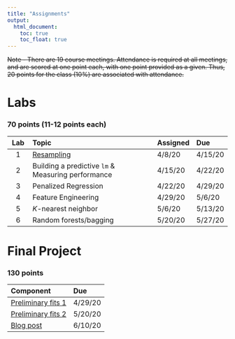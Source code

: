 ```yaml
---
title: "Assignments"
output:
  html_document:
    toc: true
    toc_float: true
---
```


~~Note - There are 19 course meetings. Attendance is required at all meetings, 
and are scored at one point each, with one point provided as a given. Thus,
20 points for the class (10%) are associated with attendance.~~

# Labs
### 70 points (11-12 points each)

|**Lab** | **Topic**                                         | **Assigned** | **Due** | 
|:------:| :------------------------------------------------ | :------------| :-------| 
| 1      | [Resampling](lab1.html)                                        | 4/8/20       | 4/15/20 | 
| 2      | Building a predictive `lm` & Measuring performance| 4/15/20      | 4/22/20 |
| 3      | Penalized Regression                              | 4/22/20      | 4/29/20 | 
| 4      | Feature Engineering                               | 4/29/20      | 5/6/20  | 
| 5      | *K*-nearest neighbor                              | 5/6/20       | 5/13/20 | 
| 6      | Random forests/bagging                            | 5/20/20      | 5/27/20 | 


# Final Project
### 130 points

|**Component**           | **Due** | 
|:-----------------------|:--------| 
| [Preliminary fits 1]() | 4/29/20 | 
| [Preliminary fits 2]() | 5/20/20 | 
| [Blog post]()          | 6/10/20  | 
